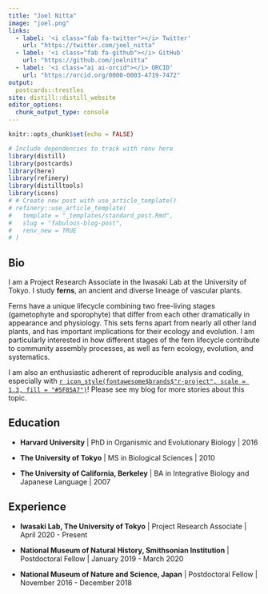 ```yaml
---
title: "Joel Nitta"
image: "joel.png"
links:
  - label: '<i class="fab fa-twitter"></i> Twitter'
    url: "https://twitter.com/joel_nitta"
  - label: '<i class="fab fa-github"></i> GitHub'
    url: "https://github.com/joelnitta"
  - label: '<i class="ai ai-orcid"></i> ORCID'
    url: "https://orcid.org/0000-0003-4719-7472"
output:
  postcards::trestles
site: distill::distill_website
editor_options: 
  chunk_output_type: console
---
```


```r
knitr::opts_chunk$set(echo = FALSE)
```

```r
# Include dependencies to track with renv here
library(distill)
library(postcards)
library(here)
library(refinery)
library(distilltools)
library(icons)
# # Create new post with use_article_template()
# refinery::use_article_template(
#   template = "_templates/standard_post.Rmd",
#   slug = "fabulous-blog-post", 
#   renv_new = TRUE
# )
```

## Bio

I am a Project Research Associate in the Iwasaki Lab at the University of Tokyo. I study **ferns**, an ancient and diverse lineage of vascular plants.

Ferns have a unique lifecycle combining two free-living stages (gametophyte and sporophyte) that differ from each other dramatically in appearance and physiology. This sets ferns apart from nearly all other land plants, and has important implications for their ecology and evolution. I am particularly interested in how different stages of the fern lifecycle contribute to community assembly processes, as well as fern ecology, evolution, and systematics.

I am also an enthusiastic adherent of reproducible analysis and coding, especially with [`r icon_style(fontawesome$brands$"r-project", scale = 1.3, fill = "#5F85A7")`](https://www.r-project.org/)! Please see my blog for more stories about this topic.

## Education

- **Harvard University** | PhD in Organismic and Evolutionary Biology | 2016

- **The University of Tokyo** | MS in Biological Sciences | 2010

- **The University of California, Berkeley** | BA in Integrative Biology and Japanese Language | 2007

## Experience

- **Iwasaki Lab, The University of Tokyo** | Project Research Associate | April 2020 - Present

- **National Museum of Natural History, Smithsonian Institution** | Postdoctoral Fellow | January 2019 - March 2020

- **National Museum of Nature and Science, Japan** | Postdoctoral Fellow | November 2016 - December 2018
